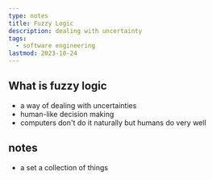 ```yaml
---
type: notes
title: Fuzzy Logic
description: dealing with uncertainty
tags:
  - software engineering
lastmod: 2023-10-24
---
```


## What is fuzzy logic

- a way of dealing with uncertainties
- human-like decision making
- computers don't do it naturally but humans do very well

## notes

- a set a collection of things
